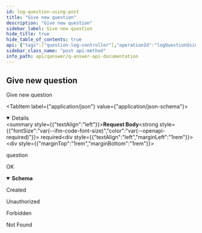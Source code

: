 ```yaml
---
id: log-question-using-post
title: "Give new question"
description: "Give new question"
sidebar_label: Give new question
hide_title: true
hide_table_of_contents: true
api: {"tags":["question-log-controller"],"operationId":"logQuestionUsingPOST","requestBody":{"content":{"application/json":{"schema":{"type":"object","properties":{"answers":{"type":"string"},"confidence":{"type":"number","format":"double"},"context":{"type":"string"},"correct":{"type":"boolean"},"currentModelRight":{"type":"boolean"},"id":{"type":"integer","format":"int32"},"kb":{"type":"string"},"label":{"type":"number","format":"double"},"language":{"type":"string"},"question":{"type":"string"},"sparql":{"type":"string"},"sparqlKB":{"type":"string"},"userId":{"type":"integer","format":"int64"},"userName":{"type":"string"},"validated":{"type":"boolean"}},"title":"QuestionLog"}}},"description":"question","required":true},"responses":{"200":{"description":"OK","content":{"application/json":{"schema":{"type":"object","properties":{"message":{"type":"string"},"success":{"type":"boolean"}},"title":"ApiResponse"}}}},"201":{"description":"Created"},"401":{"description":"Unauthorized"},"403":{"description":"Forbidden"},"404":{"description":"Not Found"}},"security":[{"JWT":[]}],"deprecated":false,"description":"Give new question","method":"post","path":"/api/question/log/create","servers":[{"url":"//qanswer-core1.univ-st-etienne.fr"}],"securitySchemes":{"JWT":{"type":"apiKey","name":"Authorization","in":"header"}},"jsonRequestBodyExample":{"answers":"string","confidence":0,"context":"string","correct":true,"currentModelRight":true,"id":0,"kb":"string","label":0,"language":"string","question":"string","sparql":"string","sparqlKB":"string","userId":0,"userName":"string","validated":true},"info":{"description":"APIs provided by QAnswer","version":"1.0","title":"QAnswer: Api Documentation","contact":{"name":"QAnswer","url":"www.the-qa-company.com","email":"info@qanswer.eu"}},"postman":{"name":"Give new question","description":{"type":"text/plain"},"url":{"path":["api","question","log","create"],"host":["{{baseUrl}}"],"query":[],"variable":[]},"header":[{"key":"Content-Type","value":"application/json"},{"key":"Accept","value":"application/json"}],"method":"POST","body":{"mode":"raw","raw":"\"\"","options":{"raw":{"language":"json"}}},"auth":{"type":"apikey","apikey":[{"type":"any","value":"Authorization","key":"key"},{"type":"any","value":"<API Key>","key":"value"},{"type":"any","value":"header","key":"in"}]}}}
sidebar_class_name: "post api-method"
info_path: api/qanswer/q-answer-api-documentation
---
```



## Give new question



Give new question

<MimeTabs><TabItem label={"application/json"} value={"application/json-schema"}><details style={{}} data-collapsed={false} open={true}><summary style={{"textAlign":"left"}}><strong>Request Body</strong><strong style={{"fontSize":"var(--ifm-code-font-size)","color":"var(--openapi-required)"}}> required</strong></summary><div style={{"textAlign":"left","marginLeft":"1rem"}}><div style={{"marginTop":"1rem","marginBottom":"1rem"}}>

question

</div></div><ul style={{"marginLeft":"1rem"}}><SchemaItem collapsible={false} name={"answers"} required={false} schemaDescription={undefined} schemaName={"string"} qualifierMessage={undefined} defaultValue={undefined}></SchemaItem><SchemaItem collapsible={false} name={"confidence"} required={false} schemaDescription={undefined} schemaName={"double"} qualifierMessage={undefined} defaultValue={undefined}></SchemaItem><SchemaItem collapsible={false} name={"context"} required={false} schemaDescription={undefined} schemaName={"string"} qualifierMessage={undefined} defaultValue={undefined}></SchemaItem><SchemaItem collapsible={false} name={"correct"} required={false} schemaDescription={undefined} schemaName={"boolean"} qualifierMessage={undefined} defaultValue={undefined}></SchemaItem><SchemaItem collapsible={false} name={"currentModelRight"} required={false} schemaDescription={undefined} schemaName={"boolean"} qualifierMessage={undefined} defaultValue={undefined}></SchemaItem><SchemaItem collapsible={false} name={"id"} required={false} schemaDescription={undefined} schemaName={"int32"} qualifierMessage={undefined} defaultValue={undefined}></SchemaItem><SchemaItem collapsible={false} name={"kb"} required={false} schemaDescription={undefined} schemaName={"string"} qualifierMessage={undefined} defaultValue={undefined}></SchemaItem><SchemaItem collapsible={false} name={"label"} required={false} schemaDescription={undefined} schemaName={"double"} qualifierMessage={undefined} defaultValue={undefined}></SchemaItem><SchemaItem collapsible={false} name={"language"} required={false} schemaDescription={undefined} schemaName={"string"} qualifierMessage={undefined} defaultValue={undefined}></SchemaItem><SchemaItem collapsible={false} name={"question"} required={false} schemaDescription={undefined} schemaName={"string"} qualifierMessage={undefined} defaultValue={undefined}></SchemaItem><SchemaItem collapsible={false} name={"sparql"} required={false} schemaDescription={undefined} schemaName={"string"} qualifierMessage={undefined} defaultValue={undefined}></SchemaItem><SchemaItem collapsible={false} name={"sparqlKB"} required={false} schemaDescription={undefined} schemaName={"string"} qualifierMessage={undefined} defaultValue={undefined}></SchemaItem><SchemaItem collapsible={false} name={"userId"} required={false} schemaDescription={undefined} schemaName={"int64"} qualifierMessage={undefined} defaultValue={undefined}></SchemaItem><SchemaItem collapsible={false} name={"userName"} required={false} schemaDescription={undefined} schemaName={"string"} qualifierMessage={undefined} defaultValue={undefined}></SchemaItem><SchemaItem collapsible={false} name={"validated"} required={false} schemaDescription={undefined} schemaName={"boolean"} qualifierMessage={undefined} defaultValue={undefined}></SchemaItem></ul></details></TabItem></MimeTabs><div><ApiTabs><TabItem label={"200"} value={"200"}><div>

OK

</div><div><MimeTabs groupId={"mime-type"}><TabItem label={"application/json"} value={"application/json"}><SchemaTabs groupId={"schema-tabs"}><TabItem label={"Schema"} value={"Schema"}><details style={{}} data-collapsed={false} open={true}><summary style={{"textAlign":"left"}}><strong>Schema</strong></summary><div style={{"textAlign":"left","marginLeft":"1rem"}}></div><ul style={{"marginLeft":"1rem"}}><SchemaItem collapsible={false} name={"message"} required={false} schemaDescription={undefined} schemaName={"string"} qualifierMessage={undefined} defaultValue={undefined}></SchemaItem><SchemaItem collapsible={false} name={"success"} required={false} schemaDescription={undefined} schemaName={"boolean"} qualifierMessage={undefined} defaultValue={undefined}></SchemaItem></ul></details></TabItem><TabItem label={"Example (from schema)"} value={"Example (from schema)"}><ResponseSamples responseExample={"{\n  \"message\": \"string\",\n  \"success\": true\n}"} language={"json"}></ResponseSamples></TabItem></SchemaTabs></TabItem></MimeTabs></div></TabItem><TabItem label={"201"} value={"201"}><div>

Created

</div><div></div></TabItem><TabItem label={"401"} value={"401"}><div>

Unauthorized

</div><div></div></TabItem><TabItem label={"403"} value={"403"}><div>

Forbidden

</div><div></div></TabItem><TabItem label={"404"} value={"404"}><div>

Not Found

</div><div></div></TabItem></ApiTabs></div>
      